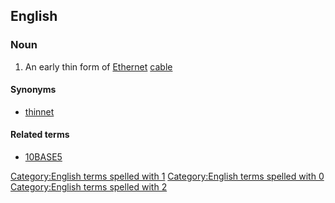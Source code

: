 ==English==
{{wikipedia}}

===Noun===
{{en-noun|?}}

# {{label|en|computing}} An early thin form of [[Ethernet]] [[cable]]

====Synonyms====
* [[thinnet]]

====Related terms====
* [[10BASE5]]
[[Category:English terms spelled with 1]]
[[Category:English terms spelled with 0]]
[[Category:English terms spelled with 2]]